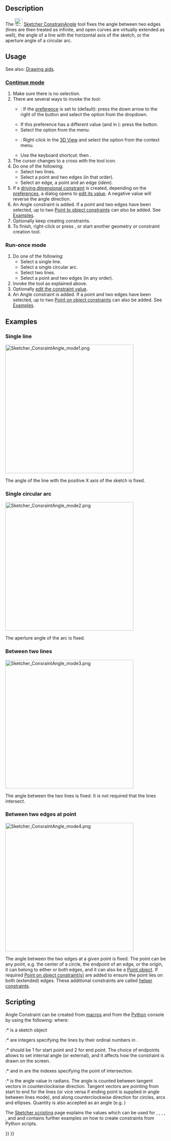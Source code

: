 <languages/>
<translate>

<!--T:25-->
{{Docnav
|[[Sketcher_ConstrainDiameter|Diameter]]
|[[Sketcher_ConstrainLock|Lock]]
|[[Sketcher_Workbench|Sketcher]]
|IconL=Sketcher_ConstrainDiameter.svg
|IconR=Sketcher_ConstrainLock.svg
|IconC=Workbench_Sketcher.svg
}}

<!--T:1-->
{{GuiCommand
|Name=Sketcher ConstrainAngle
|MenuLocation=Sketch → Sketcher constraints → Constrain angle
|Workbenches=[[Sketcher_Workbench|Sketcher]]
|Shortcut={{KEY|K}} {{KEY|A}}
|SeeAlso=[[Sketcher_ConstrainPerpendicular|Sketcher ConstrainPerpendicular]]
}}

==Description== <!--T:30-->

<!--T:4-->
The [[Image:Sketcher_ConstrainAngle.svg|24px]] [[Sketcher_ConstrainAngle|Sketcher ConstrainAngle]] tool fixes the angle between two edges (lines are then treated as infinite, and open curves are virtually extended as well), the angle of a line with the horizontal axis of the sketch, or the aperture angle of a circular arc.

==Usage== <!--T:5-->

<!--T:37-->
See also: [[Sketcher_Workbench#Drawing_aids|Drawing aids]].

===[[Sketcher_Workbench#Continue_modes|Continue mode]]=== <!--T:38-->

<!--T:39-->
# Make sure there is no selection.
# There are several ways to invoke the tool:
#* {{Version|1.0}}: If the {{MenuCommand|Dimensioning constraints}} [[Sketcher_Preferences#General|preference]] is set to {{Value|Single tool}} (default): press the down arrow to the right of the {{Button|[[Image:Sketcher_Dimension.svg||x16px]][[Image:Toolbar_flyout_arrow.svg|x16px]]}} button and select the {{MenuCommand|[[Image:Sketcher_ConstrainAngle.svg|16px]] Constrain angle}} option from the dropdown.
#* If this preference has a different value (and in {{VersionMinus|0.21}}): press the {{Button|[[Image:Sketcher_ConstrainAngle.svg|16px]] [[Sketcher_ConstrainAngle|Constrain angle]]}} button.
#* Select the {{MenuCommand|Sketch → Sketcher constraints → [[Image:Sketcher_ConstrainAngle.svg|16px]] Constrain angle}} option from the menu.
#* {{Version|1.0}}: Right-click in the [[3D_View|3D View]] and select the {{MenuCommand|Dimension → [[Image:Sketcher_ConstrainAngle.svg|16px]] Constrain angle}} option from the context menu.
#* Use the keyboard shortcut: {{KEY|K}} then {{KEY|A}}.
# The cursor changes to a cross with the tool icon.
# Do one of the following:
#* Select two lines.
#* Select a point and two edges (in that order).
#* Select an edge, a point and an edge (idem).
# If a [[Sketcher_ToggleDrivingConstraint|driving dimensional constraint]] is created, depending on the [[Sketcher_Preferences#Display|preferences]], a dialog opens to [[Sketcher_Workbench#Edit_constraints|edit its value]]. A negative value will reverse the angle direction.
# An Angle constraint is added. If a point and two edges have been selected, up to two [[Sketcher_ConstrainPointOnObject|Point to object constraints]] can also be added. See [[#Between_two_edges_at_point|Examples]].
# Optionally keep creating constraints.
# To finish, right-click or press {{KEY|Esc}}, or start another geometry or constraint creation tool.

===Run-once mode=== <!--T:40-->

<!--T:41-->
# Do one of the following:
#* Select a single line.
#* Select a single circular arc.
#* Select two lines.
#* Select a point and two edges (in any order).
# Invoke the tool as explained above.
# Optionally [[Sketcher_Workbench#Edit_constraints|edit the constraint value]].
# An Angle constraint is added. If a point and two edges have been selected, up to two [[Sketcher_ConstrainPointOnObject|Point on object constraints]] can also be added. See [[#Between_two_edges_at_point|Examples]].

==Examples== <!--T:42-->

===Single line=== <!--T:31-->

</translate>
[[Image:Sketcher_ConsraintAngle_mode1.png|400px]]
<translate>

<!--T:10-->
The angle of the line with the positive X axis of the sketch is fixed.

===Single circular arc=== <!--T:33-->

</translate>
[[Image:Sketcher_ConsraintAngle_mode2.png|400px]]
<translate>

<!--T:13-->
The aperture angle of the arc is fixed.

===Between two lines=== <!--T:34-->

</translate>
[[Image:Sketcher_ConsraintAngle_mode3.png|400px]]
<translate>

<!--T:16-->
The angle between the two lines is fixed. It is not required that the lines intersect. 

===Between two edges at point=== <!--T:35-->

</translate>
[[Image:Sketcher_ConsraintAngle_mode4.png|400px]]
<translate>

<!--T:43-->
The angle between the two edges at a given point is fixed. The point can be any point, e.g. the center of a circle, the endpoint of an edge, or the origin, it can belong to either or both edges, and it can also be a [[Sketcher_CreatePoint|Point object]]. If required [[Sketcher_ConstrainPointOnObject|Point on object constraint(s)]] are added to ensure the point lies on both (extended) edges. These additional constraints are called [[Sketcher_helper_constraint|helper constraints]].

==Scripting== <!--T:21-->

<!--T:22-->
Angle Constraint can be created from [[Macros|macros]] and from the [[Python|Python]] console by using the following:
</translate>
{{Code|code=
# line slope angle
Sketch.addConstraint(Sketcher.Constraint('Angle',iline,angle))

# angular span of arc
Sketch.addConstraint(Sketcher.Constraint('Angle',iarc,angle))

# angle between lines
Sketch.addConstraint(Sketcher.Constraint('Angle',iline1,pointpos1,iline2,pointpos2,angle))

# angle-via-point (no helper constraints are added automatically when from python)
Sketch.addConstraint(Sketcher.Constraint('AngleViaPoint',icurve1,icurve2,geoidpoint,pointpos,angle))
}}
<translate>
<!--T:23-->
where:
:* {{incode|Sketch}} is a sketch object
:* {{incode|iline, iline1, iline2}} are integers specifying the lines by their ordinal numbers in {{incode|Sketch}}.
:* {{incode|pointpos1, pointpos2}} should be 1 for start point and 2 for end point. The choice of endpoints allows to set internal angle (or external), and it affects how the constraint is drawn on the screen.
:* {{incode|geoidpoint}} and {{incode|pointpos}} in {{incode|AngleViaPoint}} are the indexes specifying the point of intersection.
:* {{incode|angle}} is the angle value in radians. The angle is counted between tangent vectors in counterclockwise direction. Tangent vectors are pointing from start to end for the lines (or vice versa if ending point is supplied in angle between lines mode), and along counterclockwise direction for circles, arcs and ellipses. Quantity is also accepted as an angle (e.g. {{incode|App.Units.Quantity('45 deg')}})

<!--T:36-->
The [[Sketcher_scripting|Sketcher scripting]] page explains the values which can be used for {{incode|iline}}, {{incode|iline1}}, {{incode|iline2}}, {{incode|pointpos1}}, {{incode|pointpos2}}, {{incode|geoidpoint}} and {{incode|pointpos}} and contains further examples on how to create constraints from Python scripts.


<!--T:26-->
{{Docnav
|[[Sketcher_ConstrainDiameter|Diameter]]
|[[Sketcher_ConstrainLock|Lock]]
|[[Sketcher_Workbench|Sketcher]]
|IconL=Sketcher_ConstrainDiameter.svg
|IconR=Sketcher_ConstrainLock.svg
|IconC=Workbench_Sketcher.svg
}}

</translate>
{{Sketcher_Tools_navi{{#translation:}}}}
{{Userdocnavi{{#translation:}}}}